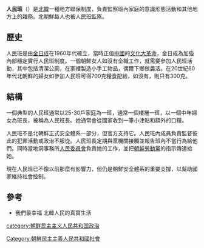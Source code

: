 {{unreferenced|time=2015-01-02T01:33:59+00:00}}
'''人民班'''（{{kor|k=인민반|hj=人民班}}）是[[朝鮮民主主義人民共和國|北韓]]一種地方聯保制度，負責監察班內家庭的意識形態活動和其他地方上的雜務。北朝鮮每人也被人民班監察。

==歷史==
人民班是由[[金日成|金日成]]在1960年代確立，當時正值[[中華人民共和國|中國]]的[[文化大革命|文化大革命]]，金日成為加強內部穩定實行人民班制度。一個朝鮮女人如沒有全職工作，就需要參加人民班活動，其中包括清潔公廁，在家裡製造小手工物品，偶爾下鄉做農活。在20世紀60年代北朝鮮的婦女如參加人民班可得700克糧食配給，如沒有，則只有300克。

==結構==
一個典型的人民班通常以25-30戶家庭為一班，通常一個樓層一班，以一個中年婦女為班長，被稱為人民班長。她通常會從國家收到一筆小津貼和額外的口糧。

人民班不是北朝鮮正式安全體系一部分，但官方支持它。人民班內成員負責監督彼此的犯罪活動或政治不服從。人民班長定期與黨機關接觸並報告班內不當行為給他們。同時當地洞事務所[[人民委員會|人民委員會]]負責她的工作，並把[[朝鮮勞動黨|朝鮮勞動黨]]的指示傳達給她。

現在人民班已不像以前那麼有影響力，但仍是朝鮮安全體系的重要支撐，以幫助國家維持社會控制。

==參考==
*我們最幸福 北韓人民的真實生活

[[category:朝鲜民主主义人民共和国政治|category:朝鲜民主主义人民共和国政治]]
[[Category:朝鮮民主主義人民共和國社會|Category:朝鮮民主主義人民共和國社會]]